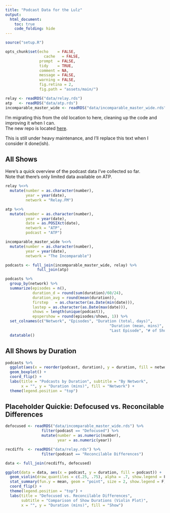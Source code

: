 ```yaml
---
title: "Podcast Data for the Lulz"
output:
  html_document:
    toc: true
    code_folding: hide
---
```


```r
source("setup.R")

opts_chunk$set(echo    = FALSE,
	             cache   = FALSE,
               prompt  = FALSE,
               tidy    = TRUE,
               comment = NA,
               message = FALSE,
               warning = FALSE,
               fig.retina = 2,
               fig.path = "assets/main/")

relay <- readRDS("data/relay.rds")
atp   <- readRDS("data/atp.rds")
incomparable_master_wide <- readRDS("data/incomparable_master_wide.rds")
```

I'm migrating this from the old location to here, cleaning up the code and improving it when I can.  
The new repo is located [here](https://github.com/jemus42/podcaststats).  

This is still under heavy maintenance, and I'll replace this text when I consider it done(ish).

## All Shows

Here's a quick overview of the podcast data I've collected so far.  
Note that there's only limited data available on ATP.

```r
relay %<>%
  mutate(number = as.character(number),
         year = year(date),
         network = "Relay.FM")

atp %<>%
  mutate(number = as.character(number),
         year = year(date),
         date = as.POSIXct(date),
         network = "ATP",
         podcast = "ATP")

incomparable_master_wide %<>%
  mutate(number = as.character(number),
         year = year(date),
         network = "The Incomparable")

podcasts <- full_join(incomparable_master_wide, relay) %>%
              full_join(atp)

podcasts %>%
  group_by(network) %>%
  summarize(episodes = n(),
            duration_d = round(sum(duration)/60/24),
            duration_avg = round(mean(duration)),
            firstep   = as.character(as.Date(min(date))),
            lastep = as.character(as.Date(max(date))),
            shows = length(unique(podcast)),
            epspershow = round(episodes/shows, 1)) %>%
  set_colnames(c("Network", "Episodes", "Duration (total, days)",
                                              "Duration (mean, mins)", "First Episode",
                                              "Last Episode", "# of Shows", "Episodes per Show")) %>%
  datatable()


```

## All Shows by Duration

```r
podcasts %>%
  ggplot(aes(x = reorder(podcast, duration), y = duration, fill = network)) +
  geom_boxplot() +
  coord_flip() +
  labs(title = "Podcasts by Duration", subtitle = "By Network",
       x = "", y = "Duration (mins)", fill = "Network") +
  theme(legend.position = "top")
```


## Placeholder Quickie: Defocused vs. Reconcilable Differences

```r
defocused <- readRDS("data/incomparable_master_wide.rds") %>% 
                filter(podcast == "Defocused") %>%
                mutate(number = as.numeric(number),
                       year = as.numeric(year))

recdiffs  <- readRDS("data/relay.rds") %>% 
                filter(podcast == "Reconcilable Differences")

data <- full_join(recdiffs, defocused)

ggplot(data = data, aes(x = podcast, y = duration, fill = podcast)) +
  geom_violin(draw_quantiles = c(.25, .75), alpha = .7, show.legend = F) +
  stat_summary(fun.y = mean, geom = "point", size = 2, show.legend = F) +
  coord_flip() +
  theme(legend.position = "top") +
  labs(title = "Defocused vs. Reconcilable Differences",
       subtitle = "Comparison of Show Durations (Violin Plot)", 
       x = "", y = "Duration (mins)", fill = "Show")
```
